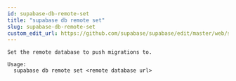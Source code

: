 ```yaml
---
id: supabase-db-remote-set
title: "supabase db remote set"
slug: supabase-db-remote-set
custom_edit_url: https://github.com/supabase/supabase/edit/master/web/spec/cli.yml
---
```



```
Set the remote database to push migrations to.

Usage:
  supabase db remote set <remote database url>
```